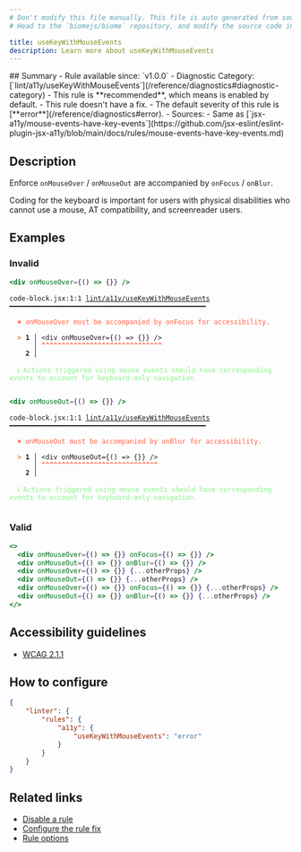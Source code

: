 ```yaml
---
# Don't modify this file manually. This file is auto generated from source, and you will lose your changes next time the website is built.
# Head to the `biomejs/biome` repository, and modify the source code in there.

title: useKeyWithMouseEvents
description: Learn more about useKeyWithMouseEvents
---
```


<Tabs>
<TabItem label="JSX and TSX" icon="seti:javascript">
## Summary
- Rule available since: `v1.0.0`
- Diagnostic Category: [`lint/a11y/useKeyWithMouseEvents`](/reference/diagnostics#diagnostic-category)
- This rule is **recommended**, which means is enabled by default.
- This rule doesn't have a fix.
- The default severity of this rule is [**error**](/reference/diagnostics#error).
- Sources: 
  - Same as [`jsx-a11y/mouse-events-have-key-events`](https://github.com/jsx-eslint/eslint-plugin-jsx-a11y/blob/main/docs/rules/mouse-events-have-key-events.md)

## Description
Enforce `onMouseOver` / `onMouseOut` are accompanied by `onFocus` / `onBlur`.

Coding for the keyboard is important for users with physical disabilities who cannot use a mouse, AT compatibility, and screenreader users.

## Examples

### Invalid

```jsx
<div onMouseOver={() => {}} />
```

<pre class="language-text"><code class="language-text">code-block.jsx:1:1 <a href="https://biomejs.dev/linter/rules/use-key-with-mouse-events">lint/a11y/useKeyWithMouseEvents</a> ━━━━━━━━━━━━━━━━━━━━━━━━━━━━━━━━━━━━━━━━━━━━━━━━━<br /><br />  <strong><span style="color: Tomato;">✖</span></strong> <span style="color: Tomato;">onMouseOver must be accompanied by onFocus for accessibility.</span><br />  <br />  <strong><span style="color: Tomato;">&gt;</span></strong> <strong>1 │ </strong>&lt;div onMouseOver=&#123;() =&gt; &#123;&#125;&#125; /&gt;<br />   <strong>   │ </strong><strong><span style="color: Tomato;">^</span></strong><strong><span style="color: Tomato;">^</span></strong><strong><span style="color: Tomato;">^</span></strong><strong><span style="color: Tomato;">^</span></strong><strong><span style="color: Tomato;">^</span></strong><strong><span style="color: Tomato;">^</span></strong><strong><span style="color: Tomato;">^</span></strong><strong><span style="color: Tomato;">^</span></strong><strong><span style="color: Tomato;">^</span></strong><strong><span style="color: Tomato;">^</span></strong><strong><span style="color: Tomato;">^</span></strong><strong><span style="color: Tomato;">^</span></strong><strong><span style="color: Tomato;">^</span></strong><strong><span style="color: Tomato;">^</span></strong><strong><span style="color: Tomato;">^</span></strong><strong><span style="color: Tomato;">^</span></strong><strong><span style="color: Tomato;">^</span></strong><strong><span style="color: Tomato;">^</span></strong><strong><span style="color: Tomato;">^</span></strong><strong><span style="color: Tomato;">^</span></strong><strong><span style="color: Tomato;">^</span></strong><strong><span style="color: Tomato;">^</span></strong><strong><span style="color: Tomato;">^</span></strong><strong><span style="color: Tomato;">^</span></strong><strong><span style="color: Tomato;">^</span></strong><strong><span style="color: Tomato;">^</span></strong><strong><span style="color: Tomato;">^</span></strong><strong><span style="color: Tomato;">^</span></strong><strong><span style="color: Tomato;">^</span></strong><strong><span style="color: Tomato;">^</span></strong><br />    <strong>2 │ </strong><br />  <br />  <strong><span style="color: lightgreen;">ℹ</span></strong> <span style="color: lightgreen;">Actions triggered using mouse events should have corresponding events to account for keyboard-only navigation.</span><br />  <br /></code></pre>

```jsx
<div onMouseOut={() => {}} />
```

<pre class="language-text"><code class="language-text">code-block.jsx:1:1 <a href="https://biomejs.dev/linter/rules/use-key-with-mouse-events">lint/a11y/useKeyWithMouseEvents</a> ━━━━━━━━━━━━━━━━━━━━━━━━━━━━━━━━━━━━━━━━━━━━━━━━━<br /><br />  <strong><span style="color: Tomato;">✖</span></strong> <span style="color: Tomato;">onMouseOut must be accompanied by onBlur for accessibility.</span><br />  <br />  <strong><span style="color: Tomato;">&gt;</span></strong> <strong>1 │ </strong>&lt;div onMouseOut=&#123;() =&gt; &#123;&#125;&#125; /&gt;<br />   <strong>   │ </strong><strong><span style="color: Tomato;">^</span></strong><strong><span style="color: Tomato;">^</span></strong><strong><span style="color: Tomato;">^</span></strong><strong><span style="color: Tomato;">^</span></strong><strong><span style="color: Tomato;">^</span></strong><strong><span style="color: Tomato;">^</span></strong><strong><span style="color: Tomato;">^</span></strong><strong><span style="color: Tomato;">^</span></strong><strong><span style="color: Tomato;">^</span></strong><strong><span style="color: Tomato;">^</span></strong><strong><span style="color: Tomato;">^</span></strong><strong><span style="color: Tomato;">^</span></strong><strong><span style="color: Tomato;">^</span></strong><strong><span style="color: Tomato;">^</span></strong><strong><span style="color: Tomato;">^</span></strong><strong><span style="color: Tomato;">^</span></strong><strong><span style="color: Tomato;">^</span></strong><strong><span style="color: Tomato;">^</span></strong><strong><span style="color: Tomato;">^</span></strong><strong><span style="color: Tomato;">^</span></strong><strong><span style="color: Tomato;">^</span></strong><strong><span style="color: Tomato;">^</span></strong><strong><span style="color: Tomato;">^</span></strong><strong><span style="color: Tomato;">^</span></strong><strong><span style="color: Tomato;">^</span></strong><strong><span style="color: Tomato;">^</span></strong><strong><span style="color: Tomato;">^</span></strong><strong><span style="color: Tomato;">^</span></strong><strong><span style="color: Tomato;">^</span></strong><br />    <strong>2 │ </strong><br />  <br />  <strong><span style="color: lightgreen;">ℹ</span></strong> <span style="color: lightgreen;">Actions triggered using mouse events should have corresponding events to account for keyboard-only navigation.</span><br />  <br /></code></pre>

### Valid

```jsx
<>
  <div onMouseOver={() => {}} onFocus={() => {}} />
  <div onMouseOut={() => {}} onBlur={() => {}} />
  <div onMouseOver={() => {}} {...otherProps} />
  <div onMouseOut={() => {}} {...otherProps} />
  <div onMouseOver={() => {}} onFocus={() => {}} {...otherProps} />
  <div onMouseOut={() => {}} onBlur={() => {}} {...otherProps} />
</>
```

## Accessibility guidelines

- [WCAG 2.1.1](https://www.w3.org/WAI/WCAG21/Understanding/keyboard)

## How to configure
```json title="biome.json"
{
	"linter": {
		"rules": {
			"a11y": {
				"useKeyWithMouseEvents": "error"
			}
		}
	}
}

```
## Related links

- [Disable a rule](/linter/#disable-a-rule)
- [Configure the rule fix](/linter#configure-the-rule-fix)
- [Rule options](/linter/#rule-options)

</TabItem>
</Tabs>

